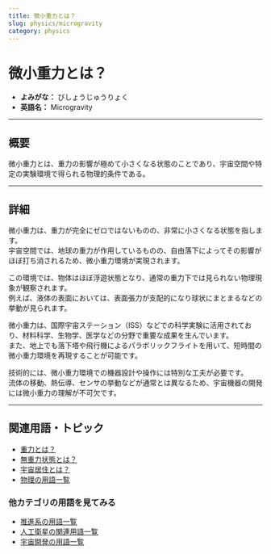 ```yaml
---
title: 微小重力とは？
slug: physics/microgravity
category: physics
---
```



<Head>
  <script type="application/ld+json">
    {`{
      "@context": "https://schema.org",
      "@type": "DefinedTerm",
      "name": "微小重力とは？",
      "inDefinedTermSet": "https://www.space-portal.org",
      "termCode": "physics/microgravity",
      "description": "微小重力とは、重力の影響が極めて小さくなる状態のことであり、宇宙空間や特定の実験環境で得られる物理的条件である。",
      "url": "https://www.space-portal.org/docs/physics/microgravity"
    }`}
  </script>
</Head>

# 微小重力とは？

- **よみがな：** びしょうじゅうりょく  
- **英語名：** Microgravity  

---

## 概要

微小重力とは、重力の影響が極めて小さくなる状態のことであり、宇宙空間や特定の実験環境で得られる物理的条件である。

---

## 詳細

微小重力は、重力が完全にゼロではないものの、非常に小さくなる状態を指します。  
宇宙空間では、地球の重力が作用しているものの、自由落下によってその影響がほぼ打ち消されるため、微小重力環境が実現されます。  

この環境では、物体はほぼ浮遊状態となり、通常の重力下では見られない物理現象が観察されます。  
例えば、液体の表面においては、表面張力が支配的になり球状にまとまるなどの挙動が見られます。  

微小重力は、国際宇宙ステーション（ISS）などでの科学実験に活用されており、材料科学、生物学、医学などの分野で重要な成果を生んでいます。  
また、地上でも落下塔や飛行機によるパラボリックフライトを用いて、短時間の微小重力環境を再現することが可能です。  

技術的には、微小重力環境での機器設計や操作には特別な工夫が必要です。  
流体の移動、熱伝導、センサの挙動などが通常とは異なるため、宇宙機器の開発には微小重力の理解が不可欠です。

---

## 関連用語・トピック

- [重力とは？](/physics/gravity)
- [無重力状態とは？](/physics/zero-gravity)
- [宇宙居住とは？](/environment/space-habitation)
- [物理の用語一覧](/category/physics)

### 他カテゴリの用語を見てみる

- [推進系の用語一覧](/category/propulsion)
- [人工衛星の関連用語一覧](/category/satellite)
- [宇宙開発の用語一覧](/category/glossary)
